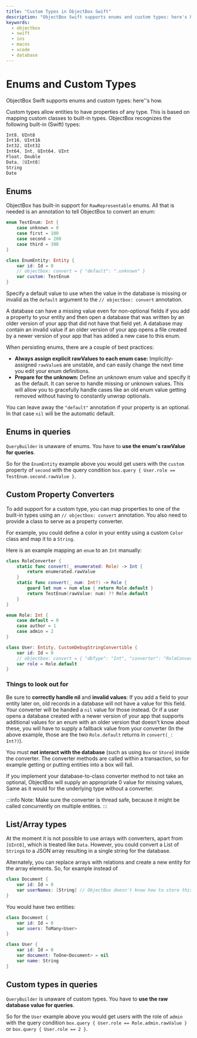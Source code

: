 ```yaml
---
title: "Custom Types in ObjectBox Swift"
description: "ObjectBox Swift supports enums and custom types: here's how."
keywords:
  - objectbox
  - swift
  - ios
  - macos
  - xcode
  - database
---
```








<TechnicalArticleSchema
  headline="Custom Types in ObjectBox Swift"
  description="ObjectBox Swift supports enums and custom types: here's how."
  url="https://swift.objectbox.io/custom-types"
  datePublished="2025-07-15"
  dateModified="2025-07-15"
/>

# Enums and Custom Types

ObjectBox Swift supports enums and custom types: here''s how.


Custom types allow entities to have properties of any type. This is based on mapping custom classes to built-in types. ObjectBox recognizes the following built-in (Swift) types:

```swift
Int8, UInt8
Int16, UInt16
Int32, UInt32
Int64, Int, UInt64, UInt
Float, Double
Data, [UInt8]
String
Date
```

## Enums

ObjectBox has built-in support for `RawRepresentable` enums. All that is needed is an annotation to tell ObjectBox to convert an enum:

```swift
enum TestEnum: Int {
    case unknown = 0
    case first = 100
    case second = 200
    case third = 300
}

class EnumEntity: Entity {
    var id: Id = 0
    // objectbox: convert = { "default": ".unknown" }
    var custom: TestEnum
}
```

Specify a default value to use when the value in the database is missing or invalid as the `default` argument to the `// objectbox: convert` annotation.

A database can have a missing value even for non-optional fields if you add a property to your entity and then open a database that was written by an older version of your app that did not have that field yet. A database may contain an invalid value if an older version of your app opens a file created by a newer version of your app that has added a new case to this enum.

When persisting enums, there are a couple of best practices:

* **Always assign explicit rawValues to each enum case:** Implicitly-assigned `rawValue`s are unstable, and can easily change the next time you edit your enum definitions.
* **Prepare for the unknown:** Define an _unknown_ enum value and specify it as the default. It can serve to handle missing or unknown values. This will allow you to gracefully handle cases like an old enum value getting removed without having to constantly unwrap optionals.

You can leave away the `"default"` annotation if your property is an optional. In that case `nil` will be the automatic default.&#x20;

## Enums in queries

`QueryBuilder` is unaware of enums. You have to **use the enum's rawValue for queries**.

So for the `EnumEntity` example above you would get users with the `custom` property of `second` with the query condition `box.query { User.role == TestEnum.second.rawValue }`.

## Custom Property Converters

To add support for a custom type, you can map properties to one of the built-in types using an `// objectbox: convert` annotation. You also need to provide a class to serve as a property converter.

For example, you could define a color in your entity using a custom `Color` class and map it to a `String`.&#x20;

Here is an example mapping an `enum` to an `Int` manually:

```swift
class RoleConverter {
    static func convert(_ enumerated: Role) -> Int {
        return enumerated.rawValue
    }
    static func convert(_ num: Int?) -> Role {
        guard let num = num else { return Role.default }
        return TestEnum(rawValue: num) ?? Role.default
    }
}

enum Role: Int {
    case default = 0
    case author = 1
    case admin = 2
}

class User: Entity, CustomDebugStringConvertible {
    var id: Id = 0
    // objectbox: convert = { "dbType": "Int", "converter": "RoleConverter" }
    var role = Role.default
}

```

### Things to look out for

Be sure to **correctly handle nil** and **invalid values**: If you add a field to your entity later on, old records in a database will not have a value for this field. Your converter will be handed a `nil` value for those instead. Or if a user opens a database created with a newer version of your app that supports additional values for an enum with an older version that doesn't know about these, you will have to supply a fallback value from your converter (In the above example, those are the two `Role.default` returns in `convert(_: Int?)`).

You must **not interact with the database** (such as using `Box` or `Store`) inside the converter. The converter methods are called within a transaction, so for example getting or putting entities into a box will fail.

If you implement your database-to-class converter method to not take an optional, ObjectBox will supply an appropriate 0 value for missing values, Same as it would for the underlying type without a converter.

:::info
Note: Make sure the converter is thread safe, because it might be called concurrently on multiple entities.
:::

## List/Array types

At the moment it is not possible to use arrays with converters, apart from `[UInt8]`, which is treated like `Data`. However, you could convert a List of `String`s to a JSON array resulting in a single string for the database.

Alternately, you can replace arrays with relations and create a new entity for the array elements. So, for example instead of

```swift
class Document {
    var id: Id = 0
    var userNames: [String] // ObjectBox doesn't know how to store this
}
```

You would have two entities:

```swift
class Document {
    var id: Id = 0
    var users: ToMany<User>
}

class User {
    var id: Id = 0
    var document: ToOne<Document> = nil
    var name: String
}
```

## Custom types in queries

`QueryBuilder` is unaware of custom types. You have to **use the raw database value for queries**.

So for the `User` example above you would get users with the role of `admin` with the query condition `box.query { User.role == Role.admin.rawValue }` or `box.query { User.role == 2 }`.